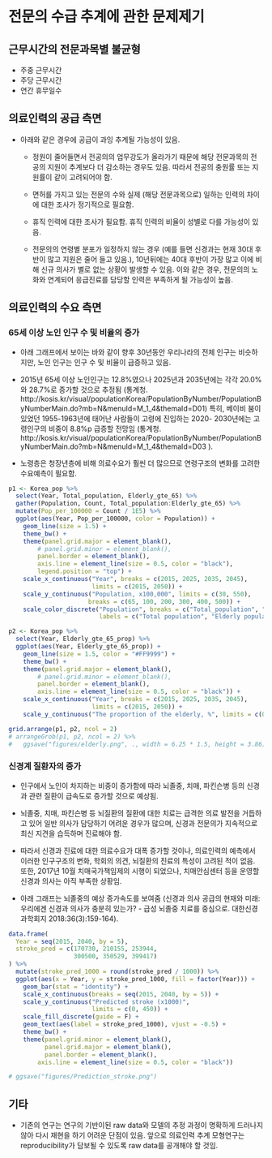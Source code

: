 # 전문의 수급 추계에 관한 문제제기

<!-- (2, 3번 내용을 토대로) 전문의 수급 추계에 관한 문제제기 (1~2page) -->

<!-- (2, 3번의 내용을 모두 전문과목별 작성 챕터에서 다루시게 될 경우 둘의 순서는 바꾸어도 무방할 듯 함.) -->

<!-- -국내외 선행연구 고찰 및 정책적 이슈로 인한 변화(영향)을 통해 현재 전문의 수급 현황, 적정 전문의 수 추계 과정 및 방법, 관계부처와 관련된 특이사항 등을 포괄하여 문제점으로 제시될 수 있는 다양한 내용을 도출. 국외와 비교하는 내용도 좋음. -->

<!-- -이 챕터에서는 특히나 소제목으로 범주화하여 내용을 기술하는 것이 중요할 것임. -->
<!--   -(그러나, 만약 5개 전문과목별로 문제제기 내용이 대동소이하다면, 이 부분 역시 특정 전문과목에 제한하지 말고 전체 전문과목에 대한 소결 정도로 도출하면 좋을 듯 합니다.) -->


## 근무시간의 전문과목별 불균형 

- 주중 근무시간
- 주당 근무시간
- 연간 휴무일수 

## 의료인력의 공급 측면 

- 아래와 같은 경우에 공급이 과잉 추계될 가능성이 있음.

    - 정원이 줄어들면서 전공의의 업무강도가 올라가기 때문에 해당 전문과목의 전공의 지원이 추계보다 더 감소하는 경우도 있음. 따라서 전공의 충원률 또는 지원률이 같이 고려되어야 함.
    
    - 면허를 가지고 있는 전문의 수와 실제 (해당 전문과목으로) 일하는 인력의 차이에 대한 조사가 정기적으로 필요함. 
    
    - 휴직 인력에 대한 조사가 필요함. 휴직 인력의 비율이 성별로 다를 가능성이 있음. 
    
    - 전문의의 연령별 분포가 일정하지 않는 경우 (예를 들면 신경과는 현재 30대 후반이 많고 지원은 줄어 들고 있음.), 10년뒤에는 40대 후반이 가장 많고 이에 비해 신규 의사가 별로 없는 상황이 발생할 수 있음. 이와 같은 경우, 전문의의 노화와 연계되어 응급진료를 담당할 인력은 부족하게 될 가능성이 높음.
    
## 의료인력의 수요 측면

### 65세 이상 노인 인구 수 및 비율의 증가 

- 아래 그래프에서 보이는 바와 같이 향후 30년동안 우리나라의 전체 인구는 비슷하지만, 노인 인구는 인구 수 및 비율이 급증하고 있음.

- 2015년 65세 이상 노인인구는 12.8%였으나 2025년과 2035년에는 각각 20.0%와 28.7%로 증가할 것으로 추정됨 (통계청. http://kosis.kr/visual/populationKorea/PopulationByNumber/PopulationByNumberMain.do?mb=N&menuId=M_1_4&themaId=D01) 특히, 베이비 붐이 있었던 1955-1963년에 태어난 사람들이 고령에 진입하는 2020- 2030년에는 고령인구의 비중이 8.8%p 급증할 전망임 (통계청. http://kosis.kr/visual/populationKorea/PopulationByNumber/PopulationByNumberMain.do?mb=N&menuId=M_1_4&themaId=D03 ). 

- 노령층은 청장년층에 비해 의료수요가 훨씬 더 많으므로 연령구조의 변화를 고려한 수요예측이 필요함. 

```r
p1 <- Korea_pop %>% 
  select(Year, Total_population, Elderly_gte_65) %>%
  gather(Population, Count, Total_population:Elderly_gte_65) %>%
  mutate(Pop_per_100000 = Count / 1E5) %>%
  ggplot(aes(Year, Pop_per_100000, color = Population)) +
    geom_line(size = 1.5) +
    theme_bw() +
    theme(panel.grid.major = element_blank(),
        # panel.grid.minor = element_blank(), 
        panel.border = element_blank(),
        axis.line = element_line(size = 0.5, color = "black"),
        legend.position = "top") +  
    scale_x_continuous("Year", breaks = c(2015, 2025, 2035, 2045),
                       limits = c(2015, 2050)) +
    scale_y_continuous("Population, x100,000", limits = c(30, 550),
                      breaks = c(65, 100, 200, 300, 400, 500)) +
    scale_color_discrete("Population", breaks = c("Total_population", "Elderly_gte_65"),
                         labels = c("Total population", "Elderly population >= 65"))
```

```r
p2 <- Korea_pop %>% 
  select(Year, Elderly_gte_65_prop) %>%
  ggplot(aes(Year, Elderly_gte_65_prop)) +
    geom_line(size = 1.5, color = "#FF9999") +
    theme_bw() +
    theme(panel.grid.major = element_blank(),
        # panel.grid.minor = element_blank(), 
        panel.border = element_blank(),
        axis.line = element_line(size = 0.5, color = "black")) +  
    scale_x_continuous("Year", breaks = c(2015, 2025, 2035, 2045),
                       limits = c(2015, 2050)) +
    scale_y_continuous("The proportion of the elderly, %", limits = c(0, 50)) 
```

```r
grid.arrange(p1, p2, ncol = 2)
# arrangeGrob(p1, p2, ncol = 2) %>%
#   ggsave("figures/elderly.png", ., width = 6.25 * 1.5, height = 3.86)
```
    
### 신경계 질환자의 증가

- 인구에서 노인이 차지하는 비중이 증가함에 따라 뇌졸중, 치매, 파킨슨병 등의 신경과 관련 질환이 급속도로 증가할 것으로 예상됨.  

- 뇌졸중, 치매, 파킨슨병 등 뇌질환의 질환에 대한 치료는 급격한 의료 발전을 거듭하고 있어 일반 의사가 담당하기 어려운 경우가 많으며, 신경과 전문의가 지속적으로 최신 지견을 습득하며 진료해야 함. 

- 따라서 신경과 진료에 대한 의료수요가 대폭 증가할 것이나, 의료인력의 예측에서 이러한 인구구조의 변화, 학회의 의견, 뇌질환의 진료의 특성이 고려된 적이 없음. 또한, 2017년 10월 치매국가책임제의 시행이 되었으나, 치매안심센터 등을 운영할 신경과 의사는 아직 부족한 상황임.

- 아래 그래프는 뇌졸중의 예상 증가속도를 보여줌 (신경과 의사 공급의 현재와 미래: 우리에겐 신경과 의사가 충분히 있는가? - 급성 뇌졸중 치료를 중심으로. 대한신경과학회지 2018:36(3):159-164).

```r
data.frame(
  Year = seq(2015, 2040, by = 5),
  stroke_pred = c(170730, 210155, 253944,
                  300500, 350529, 399417)
) %>%
  mutate(stroke_pred_1000 = round(stroke_pred / 1000)) %>%
  ggplot(aes(x = Year, y = stroke_pred_1000, fill = factor(Year))) +
    geom_bar(stat = "identity") +
    scale_x_continuous(breaks = seq(2015, 2040, by = 5)) +
    scale_y_continuous("Predicted stroke (x1000)",
                       limits = c(0, 450)) +
    scale_fill_discrete(guide = F) +
    geom_text(aes(label = stroke_pred_1000), vjust = -0.5) +
    theme_bw() +
    theme(panel.grid.minor = element_blank(),
          panel.grid.major = element_blank(),
          panel.border = element_blank(),
        axis.line = element_line(size = 0.5, color = "black"))

# ggsave("figures/Prediction_stroke.png")
```

## 기타

- 기존의 연구는 연구의 기반이된 raw data와 모델의 추정 과정이 명확하게 드러나지 않아 다시 재현을 하기 어려운 단점이 있음.  앞으로 의료인력 추계 모형연구는 reproducibility가 담보될 수 있도록 raw data를 공개해야 할 것임. 

